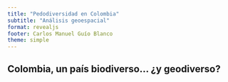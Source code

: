 ```yaml
---
title: "Pedodiversidad en Colombia"
subtitle: "Análisis geoespacial"
format: revealjs
footer: Carlos Manuel Guío Blanco
theme: simple
---
```



## Colombia, un país biodiverso... ¿y geodiverso? 



##

